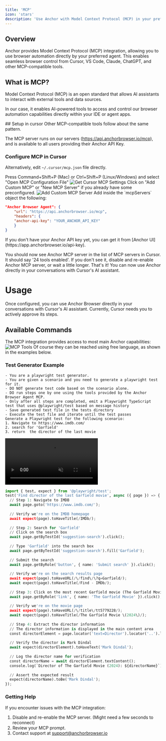 ```yaml
---
title: 'MCP'
icon: 'stars'
description: 'Use Anchor with Model Context Protocol (MCP) in your preferred agentic tools'
---
```


## Overview

Anchor provides Model Context Protocol (MCP) integration, allowing you to use browser automation directly by your preferred agent. This enables seamless browser control from Cursor, VS Code, Claude, ChatGPT, and other MCP-compatible tools.

## What is MCP?

Model Context Protocol (MCP) is an open standard that allows AI assistants to interact with external tools and data sources.

In our case, it enables AI-powered tools to access and control our browser automation capabilities directly within your IDE or agent apps.


<Expandable title="Setup in Cursor">
## Setup in cursor
Other MCP-compatible tools follow about the same pattern.

The MCP server runs on our servers (https://api.anchorbrowser.io/mcp), and is available to all users providing their Anchor API Key.
### Configure MCP in Cursor

Alternatively, edit `~/.cursor/mcp.json` file directly.


<Steps>
<Step title="Open Command Palette">
Press Command+Shift+P (Mac) or Ctrl+Shift+P (Linux/Windows) and select "Open MCP Configuration File"
<img src="/images/mcp-get-settings.png" alt="Get Cursor MCP Settings" />
</Step>
<Step title="Open MCP Configurations">
Click on "Add Custom MCP" or "New MCP Server" if you already have some preconfigured.
<img src="/images/mcp-add-custom.png" alt="Add Custom MCP Server" />
</Step>
<Step title="Add MCP Server">
Add inside the `mcpServers` object the following:

```json
"Anchor Browser Agent": {
    "url": "https://api.anchorbrowser.io/mcp",
    "headers": {
    "anchor-api-key": "YOUR_ANCHOR_API_KEY"
    }
}
```
<Info>
  If you don't have your Anchor API key yet, you can get it from [Anchor UI](https://app.anchorbrowser.io/api-key).
</Info>

You should now see Anchor MCP server in the list of MCP servers in Cursor. It should say '24 tools enabled'. If you don't see it, disable and re-enable Anchor MCP server, or wait a little longer.
That's it! You can now use Anchor directly in your conversations with Cursor's AI assistant.
</Step>
</Steps>
</Expandable>

# Usage

Once configured, you can use Anchor Browser directly in your conversations with Cursor's AI assistant.
Currently, Cursor needs you to actively approve its steps.

## Available Commands

The MCP integration provides access to most main Anchor capabilities:
<img src="/images/mcp-available-tools.png" alt="MCP Tools" />
Of course they can be reached using free language, as shown in the examples below.

### Test Generator Example
```
- You are a playwright test generator.
- You are given a scenario and you need to generate a playwright test for it.
- DO NOT generate test code based on the scenario alone. 
- DO run steps one by one using the tools provided by the Anchor Browser Agent MCP.
- Only after all steps are completed, emit a Playwright TypeScript test that uses @playwright/test based on message history
- Save generated test file in the tests directory
- Execute the test file and iterate until the test passes
Generate a Playwright test for the following scenario:
1. Navigate to https://www.imdb.com/
2. search for 'Garfield'
3. return  the director of the last movie
```
<video   autoPlay
  muted
  loop
  playsInline src="/images/garfield-test-generator.mp4" alt="Test Generator" />
<Expandable title="garfield-test.spec.ts File">
That is the generated test file:
```python
import { test, expect } from '@playwright/test';
test('Find director of the last Garfield movie', async ({ page }) => {
  // Step 1: Navigate to IMDB
  await page.goto('https://www.imdb.com/');
  
  // Verify we're on the IMDB homepage
  await expect(page).toHaveTitle(/IMDb/);
  
  // Step 2: Search for 'Garfield'
  // Click on the search box
  await page.getByTestId('suggestion-search').click();
  
  // Type 'Garfield' into the search box
  await page.getByTestId('suggestion-search').fill('Garfield');
  
  // Submit the search
  await page.getByRole('button', { name: 'Submit search' }).click();
  
  // Verify we're on the search results page
  await expect(page).toHaveURL(/\/find\/\?q=Garfield/);
  await expect(page).toHaveTitle(/Find - IMDb/);
  
  // Step 3: Click on the most recent Garfield movie (The Garfield Movie 2024)
  await page.getByRole('link', { name: 'The Garfield Movie' }).click();
  
  // Verify we're on the movie page
  await expect(page).toHaveURL(/\/title\/tt5779228/);
  await expect(page).toHaveTitle(/The Garfield Movie \(2024\)/);
  
  // Step 4: Extract the director information
  // The director information is displayed in the main content area
  const directorElement = page.locator('text=Director').locator('..').locator('a').first();
  
  // Verify the director is Mark Dindal
  await expect(directorElement).toHaveText('Mark Dindal');
  
  // Log the director name for verification
  const directorName = await directorElement.textContent();
  console.log(`Director of The Garfield Movie (2024): ${directorName}`);
  
  // Assert the expected result
  expect(directorName).toBe('Mark Dindal');
});
```
</Expandable>

### Getting Help

If you encounter issues with the MCP integration:

1. Disable and re-enable the MCP server. (Might need a few seconds to reconnect)
2. Review your MCP prompt.
3. Contact support at [support@anchorbrowser.io](mailto:support@anchorbrowser.io)